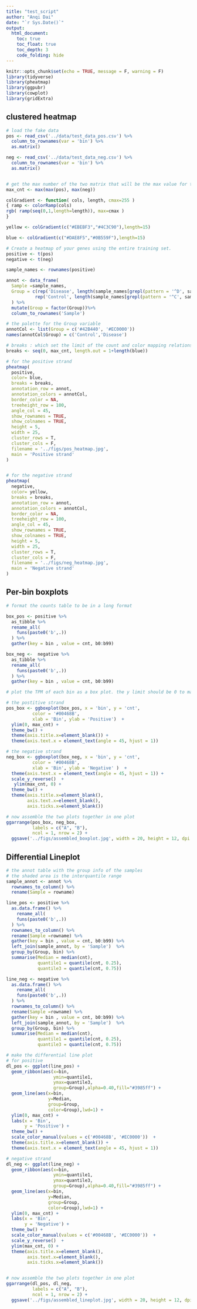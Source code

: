 ```yaml
---
title: "test_script"
author: "Anqi Dai"
date: "`r Sys.Date()`"
output:
  html_document:
    toc: true
    toc_float: true
    toc_depth: 3
    code_folding: hide
---
```


```r
knitr::opts_chunk$set(echo = TRUE, message = F, warning = F)
library(tidyverse)
library(pheatmap)
library(ggpubr)
library(cowplot)
library(gridExtra)
```

## clustered heatmap

```r
# load the fake data
pos <- read_csv('../data/test_data_pos.csv') %>%
  column_to_rownames(var = 'bin') %>%
  as.matrix()

neg <- read_csv('../data/test_data_neg.csv') %>%
  column_to_rownames(var = 'bin') %>%
  as.matrix()


# get the max number of the two matrix that will be the max value for the two heatmaps
max_cnt <- max(max(pos), max(neg))
```

```r
colGradient <- function( cols, length, cmax=255 )
{ ramp <- colorRamp(cols)
rgb( ramp(seq(0,1,length=length)), max=cmax )
}

yellow <- colGradient(c("#EBEBF3","#4C3C90"),length=15) 

blue <- colGradient(c("#DAE8F5","#0B559F"),length=15) 

# Create a heatmap of your genes using the entire training set.
positive <- t(pos)
negative <- t(neg)

sample_names <- rownames(positive)

annot <- data_frame(
  Sample =sample_names, 
  Group = c(rep('Disease', length(sample_names[grepl(pattern = '^D', sample_names)])),
           rep('Control', length(sample_names[grepl(pattern = '^C', sample_names)])) )
  ) %>%
  mutate(Group = factor(Group))%>%
  column_to_rownames('Sample')

# the palette for the Group variable
annotCol <- list(Group = c('#42B440', '#EC0000'))
names(annotCol$Group) = c('Control','Disease')

# breaks : which set the limit of the count and color mapping relationship
breaks <- seq(0, max_cnt, length.out = 1+length(blue))

```

```r
# for the positive strand
pheatmap(
  positive,
  color= blue, 
  breaks = breaks,
  annotation_row = annot,
  annotation_colors = annotCol,
  border_color = NA,
  treeheight_row = 100,
  angle_col = 45,
  show_rownames = TRUE,
  show_colnames = TRUE,
  height = 5,
  width = 25,
  cluster_rows = T,
  cluster_cols = F,
  filename = '../figs/pos_heatmap.jpg',
  main = 'Positive strand'
)


# for the negative strand
pheatmap(
  negative,
  color= yellow, 
  breaks = breaks,
  annotation_row = annot,
  annotation_colors = annotCol,
  border_color = NA,
  treeheight_row = 100,
  angle_col = 45,
  show_rownames = TRUE,
  show_colnames = TRUE,
  height = 5,
  width = 25,
  cluster_rows = T,
  cluster_cols = F,
  filename = '../figs/neg_heatmap.jpg',
  main = 'Negative strand'
)
```

## Per-bin boxplots

```r
# format the counts table to be in a long format

box_pos <- positive %>%
  as_tibble %>%
  rename_all(
    funs(paste0('b',.))
  ) %>%
  gather(key = bin , value = cnt, b0:b99)

box_neg <-  negative %>%
  as_tibble %>%
  rename_all(
    funs(paste0('b',.))
  ) %>%
  gather(key = bin , value = cnt, b0:b99)
```


```r
# plot the TPM of each bin as a box plot. the y limit should be 0 to max count too

# the postitive strand
pos_box <- ggboxplot(box_pos, x = 'bin', y = 'cnt',
          color = '#00468B',
          xlab = 'Bin', ylab = 'Positive')  +
  ylim(0, max_cnt) +
  theme_bw() +
  theme(axis.title.x=element_blank()) +
  theme(axis.text.x = element_text(angle = 45, hjust = 1))

# the negative strand
neg_box <- ggboxplot(box_neg, x = 'bin', y = 'cnt',
          color = '#00468B',
          xlab = 'Bin', ylab = 'Negative' )  +
  theme(axis.text.x = element_text(angle = 45, hjust = 1)) +
  scale_y_reverse()  + 
   ylim(max_cnt, 0) +
  theme_bw() +
  theme(axis.title.x=element_blank(),
        axis.text.x=element_blank(),
        axis.ticks.x=element_blank()) 

# now assemble the two plots together in one plot
ggarrange(pos_box, neg_box, 
          labels = c("A", "B"),
          ncol = 1, nrow = 2) +
  ggsave('../figs/assembled_boxplot.jpg', width = 20, height = 12, dpi = 300)

```

## Differential Lineplot

```r
# the annot table with the group info of the samples
# the shaded area is the interquantile range
sample_annot <- annot %>%
  rownames_to_column() %>%
  rename(Sample = rowname)

line_pos <- positive %>%
  as.data.frame() %>%
    rename_all(
    funs(paste0('b',.))
  ) %>%
  rownames_to_column() %>%
  rename(Sample =rowname) %>%
  gather(key = bin , value = cnt, b0:b99) %>%
  left_join(sample_annot, by = 'Sample')  %>%
  group_by(Group, bin) %>%
  summarise(Median = median(cnt),
            quantile1 = quantile(cnt, 0.25),
            quantile3 = quantile(cnt, 0.75))

line_neg <- negative %>%
  as.data.frame() %>%
    rename_all(
    funs(paste0('b',.))
  ) %>%
  rownames_to_column() %>%
  rename(Sample =rowname) %>%
  gather(key = bin , value = cnt, b0:b99) %>%
  left_join(sample_annot, by = 'Sample')  %>%
  group_by(Group, bin) %>%
  summarise(Median = median(cnt),
            quantile1 = quantile(cnt, 0.25),
            quantile3 = quantile(cnt, 0.75))

```

```r
# make the differential line plot
# for positive
dl_pos <- ggplot(line_pos) + 
  geom_ribbon(aes(x=bin,
                  ymin=quantile1,
                  ymax=quantile3,
                  group=Group),alpha=0.40,fill="#3985ff") + 
  geom_line(aes(x=bin,
                y=Median,
                group=Group,
                color=Group),lwd=1) +
  ylim(0, max_cnt) + 
  labs(x = 'Bin',
       y = 'Positive') +
  theme_bw() +
  scale_color_manual(values = c('#00468B', '#EC0000'))  +
  theme(axis.title.x=element_blank()) +
  theme(axis.text.x = element_text(angle = 45, hjust = 1))

# negative strand
dl_neg <- ggplot(line_neg) + 
  geom_ribbon(aes(x=bin,
                  ymin=quantile1,
                  ymax=quantile3,
                  group=Group),alpha=0.40,fill="#3985ff") + 
  geom_line(aes(x=bin,
                y=Median,
                group=Group,
                color=Group),lwd=1) +
  ylim(0, max_cnt) + 
  labs(x = 'Bin',
       y = 'Negative') +
  theme_bw() +
  scale_color_manual(values = c('#00468B', '#EC0000'))  +
  scale_y_reverse()  + 
  ylim(max_cnt, 0) +
  theme(axis.title.x=element_blank(),
        axis.text.x=element_blank(),
        axis.ticks.x=element_blank()) 


# now assemble the two plots together in one plot
ggarrange(dl_pos, dl_neg, 
          labels = c("A", "B"),
          ncol = 1, nrow = 2) +
  ggsave('../figs/assembled_lineplot.jpg', width = 20, height = 12, dpi = 300)
```

